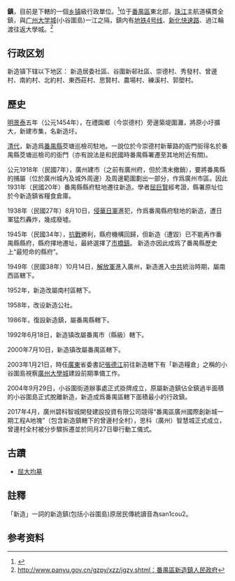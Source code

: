 {{中国乡级行政区|44/01/13/103/000|GDP=274547万元|GDP年份=2017|人口密度=1277人/平方公里|AreaTotal=14.12平方公里|户籍人口=18034|户籍人口年份=2017|居委会=1|村委会=10|PostalCode=511436|领导职位=党委书记|领导名称=何永昌|领导职位2=党委副书记、镇长|领导名称2=黄灿成}} 

'''{{ruby-py|新造|-{zh-cn:zào;zh-tw:ㄒㄧㄣㄗㄠˋ;zh-hk:san<sup>1</sup>cou<sup>3</sup>}-}}鎮'''{{NoteTag|讀音爲原居民傳統粵語讀音為san<sup>1</sup>cou<sup>2</sup>。}}，目前是{{PRC admin/fullname|44/01/13/103/000|3}}下轄的一個[[乡镇|乡镇]]級行政單位。<ref>{{PRC admin/ref sgc|{{PRC admin/parent|44/01/13/103/000}}}}</ref>位于[[番禺區|番禺區]]東北部，[[珠江|珠江]]主航道橫貫全鎮，與[[广州大学城|广州大学城]](小谷圍島)一江之隔，鎮内有[[广州地铁4号线|地铁4号线]]、[[新化快速路|新化快速路]]、過江輪渡往返大學城。<ref>http://www.panyu.gov.cn/gzpy/xzz/jgzy.shtml：番禺區新造鎮人民政府{{Dead link|date=2020年1月 |bot=InternetArchiveBot |fix-attempted=yes }}</ref>

== 行政区划 ==

新造镇下辖以下地区：
新造居委社區、谷圍新邨社區、崇德村、秀發村、曾邊村、南約村、北約村、東西莊村、思賢村、農場村、練溪村、郭塱村。

== 歷史 ==

[[明朝|明]][[景泰_(年號)|景泰]]五年（公元1454年），在禮園鄉（今崇德村）旁邊築堤圍灘，將原小圩擴大，新建市集，名新造圩。

[[清代|清代]]，新造爲[[番禺縣|番禺縣]]茭塘巡檢司駐地。一說位於今崇德村新華路的衙門街得名於番禺縣茭塘巡檢司的衙門（亦有說法是和民國時番禺縣署遷至其地附近有關)。

公元1918年（民國7年），廣州建市（之前有廣州府，但於清末撤銷），要將番禺縣的捕屬（位於廣州城內及城外周邊）及周邊範圍劃出一部分，作爲廣州市區。因此1931年（民國20年）番禺縣縣府駐地遷往新造。學者[[屈巨賢|屈巨賢]]經考證，縣署原址位於今新造鎮省糧食倉庫。

1938年（民國27年）8月10日，[[侵華日軍|侵華日軍]]進犯，作爲番禺縣府駐地的新造，遭日軍猛烈轟炸，幾成廢墟。

1945年（民國34年），[[抗日戰爭|抗戰]]勝利，縣府機構回歸，但新造（遭毀）已不能再作番禺縣縣府，縣府擇地遷址，最終選擇了[[市橋鎮|市橋鎮]]。 新造亦因此成爲了番禺縣歷史上“最短命的縣府”。

1949年（民國38年）10月14日，[[中國人民解放軍|解放軍]]進入廣州，新造進入[[中國共產黨|中共]]統治時期，屬南西區轄下。

1952年，新造改屬南村區轄下。

1958年，改设新造公社。

1986年，復設新造鎮，屬番禺縣轄下。

1992年6月18日，新造镇改屬番禺市（縣級）轄下。

2000年7月10日，新造镇改屬番禺區轄下。

2003年1月21日，時任[[廣東|廣東]]省委書記[[張德江|張德江]]前往新造轄下有「新造糧倉」之稱的小谷圍島視察[[广州大学城|廣州大學城]]建設前期準備工作。

2004年9月29日，小谷圍街道辦事處正式掛牌成立，原屬新造鎮佔全鎮過半面積的小谷圍島正式脫離新造，新造成爲番禺區轄下面積最小的行政鎮。

2017年4月，廣州碧科智城開發建設投資有限公司競得“番禺區廣州國際創新城一期工程A地塊”（包含新造鎮轄下的曾邊村全村），思科（廣州）智慧城正式成立，曾邊村全村被分步驟拆遷並於同月27日舉行動工儀式。

== 古蹟 ==
*[[屈大均墓|屈大均墓]]

== 註釋 ==
{{NoteFoot}}「新造」一詞的新造鎮(包括小谷圍島)原居民傳統讀音為san1cou2。

== 参考资料 ==
{{reflist}}

{{广州市番禺区行政区划}}